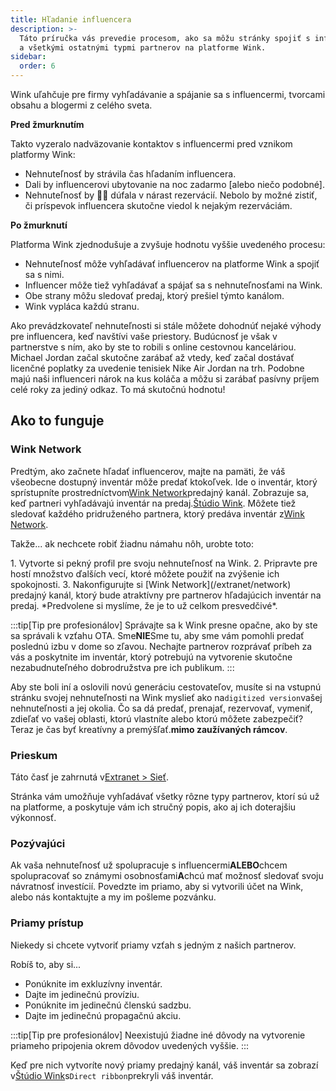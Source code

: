 ```yaml
---
title: Hľadanie influencera
description: >-
  Táto príručka vás prevedie procesom, ako sa môžu stránky spojiť s influencermi
  a všetkými ostatnými typmi partnerov na platforme Wink.
sidebar:
  order: 6
---
```


Wink uľahčuje pre firmy vyhľadávanie a spájanie sa s influencermi, tvorcami obsahu a blogermi z celého sveta.

**Pred žmurknutím**

Takto vyzeralo nadväzovanie kontaktov s influencermi pred vznikom platformy Wink:

* Nehnuteľnosť by strávila čas hľadaním influencera.
* Dali by influencerovi ubytovanie na noc zadarmo \[alebo niečo podobné].
* Nehnuteľnosť by 🤞🏻 dúfala v nárast rezervácií. Nebolo by možné zistiť, či príspevok influencera skutočne viedol k nejakým rezerváciám.

**Po žmurknutí**

Platforma Wink zjednodušuje a zvyšuje hodnotu vyššie uvedeného procesu:

* Nehnuteľnosť môže vyhľadávať influencerov na platforme Wink a spojiť sa s nimi.
* Influencer môže tiež vyhľadávať a spájať sa s nehnuteľnosťami na Wink.
* Obe strany môžu sledovať predaj, ktorý prešiel týmto kanálom.
* Wink vypláca každú stranu.

Ako prevádzkovateľ nehnuteľnosti si stále môžete dohodnúť nejaké výhody pre influencera, keď navštívi vaše priestory.
Budúcnosť je však v partnerstve s ním, ako by ste to robili s online cestovnou kanceláriou.
Michael Jordan začal skutočne zarábať až vtedy, keď začal dostávať licenčné poplatky za uvedenie tenisiek Nike Air Jordan na trh. Podobne majú naši influenceri nárok na kus koláča a môžu si zarábať pasívny príjem celé roky za jediný odkaz. To má skutočnú hodnotu!

## Ako to funguje

### Wink Network

Predtým, ako začnete hľadať influencerov, majte na pamäti, že váš všeobecne dostupný inventár môže predať ktokoľvek.
Ide o inventár, ktorý sprístupníte prostredníctvom[Wink Network](/extranet/network)predajný kanál.
Zobrazuje sa, keď partneri vyhľadávajú inventár na predaj.[Štúdio Wink](/studio/what-is-studio).
Môžete tiež sledovať každého pridruženého partnera, ktorý predáva inventár z[Wink Network](/extranet/network).

Takže... ak nechcete robiť žiadnu námahu nôh, urobte toto:

<Steps>
  1. Vytvorte si pekný profil pre svoju nehnuteľnosť na Wink.
  2. Pripravte pre hostí množstvo ďalších vecí, ktoré môžete použiť na zvýšenie ich spokojnosti.
  3. Nakonfigurujte si [Wink Network](/extranet/network) predajný kanál, ktorý bude atraktívny pre partnerov hľadajúcich inventár na predaj. *Predvolene si myslíme, že je to už celkom presvedčivé*.
</Steps>


:::tip\[Tip pre profesionálov]
Správajte sa k Wink presne opačne, ako by ste sa správali k vzťahu OTA. Sme**NIE**Sme tu, aby sme vám pomohli predať poslednú izbu v dome so zľavou.
Nechajte partnerov rozprávať príbeh za vás a poskytnite im inventár, ktorý potrebujú na vytvorenie skutočne nezabudnuteľného dobrodružstva pre ich publikum.
:::

Aby ste boli iní a oslovili novú generáciu cestovateľov, musíte si na vstupnú stránku svojej nehnuteľnosti na Wink myslieť ako na`digitized version`vašej nehnuteľnosti a jej okolia.
Čo sa dá predať, prenajať, rezervovať, vymeniť, zdieľať vo vašej oblasti, ktorú vlastníte alebo ktorú môžete zabezpečiť? Teraz je čas byť kreatívny a premýšľať.**mimo zaužívaných rámcov**.

### Prieskum

Táto časť je zahrnutá v[Extranet > Sieť](/extranet/network/#explore-network).

Stránka vám umožňuje vyhľadávať všetky rôzne typy partnerov, ktorí sú už na platforme, a poskytuje vám ich stručný popis, ako aj ich doterajšiu výkonnosť.

### Pozývajúci

Ak vaša nehnuteľnosť už spolupracuje s influencermi**ALEBO**chcem spolupracovať so známymi osobnosťami**A**chcú mať možnosť sledovať svoju návratnosť investícií.
Povedzte im priamo, aby si vytvorili účet na Wink, alebo nás kontaktujte a my im pošleme pozvánku.

### Priamy prístup

Niekedy si chcete vytvoriť priamy vzťah s jedným z našich partnerov.

Robíš to, aby si...

* Ponúknite im exkluzívny inventár.
* Dajte im jedinečnú províziu.
* Ponúknite im jedinečnú členskú sadzbu.
* Dajte im jedinečnú propagačnú akciu.

:::tip\[Tip pre profesionálov]
Neexistujú žiadne iné dôvody na vytvorenie priameho pripojenia okrem dôvodov uvedených vyššie.
:::

Keď pre nich vytvoríte nový priamy predajný kanál, váš inventár sa zobrazí v[Štúdio Wink](/studio/what-is-studio)s`Direct ribbon`prekryli váš inventár.


